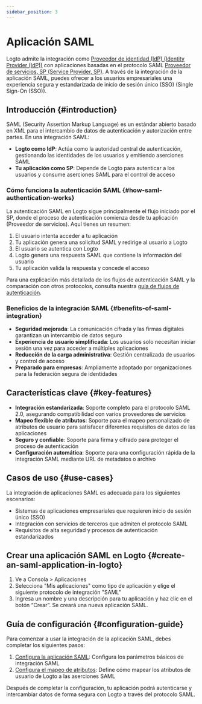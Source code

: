 ```yaml
---
sidebar_position: 3
---
```


# Aplicación SAML

Logto admite la integración como [Proveedor de identidad (IdP) (Identity Provider (IdP))](https://auth.wiki/identity-provider) con aplicaciones basadas en el protocolo SAML [Proveedor de servicios, SP (Service Provider, SP)](https://auth.wiki/service-provider). A través de la integración de la aplicación SAML, puedes ofrecer a los usuarios empresariales una experiencia segura y estandarizada de inicio de sesión único (SSO) (Single Sign-On (SSO)).

## Introducción \{#introduction}

SAML (Security Assertion Markup Language) es un estándar abierto basado en XML para el intercambio de datos de autenticación y autorización entre partes. En una integración SAML:

- **Logto como IdP**: Actúa como la autoridad central de autenticación, gestionando las identidades de los usuarios y emitiendo aserciones SAML
- **Tu aplicación como SP**: Depende de Logto para autenticar a los usuarios y consume aserciones SAML para el control de acceso

### Cómo funciona la autenticación SAML \{#how-saml-authentication-works}

La autenticación SAML en Logto sigue principalmente el flujo iniciado por el SP, donde el proceso de autenticación comienza desde tu aplicación (Proveedor de servicios). Aquí tienes un resumen:

1. El usuario intenta acceder a tu aplicación
2. Tu aplicación genera una solicitud SAML y redirige al usuario a Logto
3. El usuario se autentica con Logto
4. Logto genera una respuesta SAML que contiene la información del usuario
5. Tu aplicación valida la respuesta y concede el acceso

Para una explicación más detallada de los flujos de autenticación SAML y la comparación con otros protocolos, consulta nuestra [guía de flujos de autenticación](/integrate-logto/integrate-logto-into-your-application/understand-authentication-flow.mdx#saml-authentication-flow).

### Beneficios de la integración SAML \{#benefits-of-saml-integration}

- **Seguridad mejorada**: La comunicación cifrada y las firmas digitales garantizan un intercambio de datos seguro
- **Experiencia de usuario simplificada**: Los usuarios solo necesitan iniciar sesión una vez para acceder a múltiples aplicaciones
- **Reducción de la carga administrativa**: Gestión centralizada de usuarios y control de acceso
- **Preparado para empresas**: Ampliamente adoptado por organizaciones para la federación segura de identidades

## Características clave \{#key-features}

- **Integración estandarizada**: Soporte completo para el protocolo SAML 2.0, asegurando compatibilidad con varios proveedores de servicios
- **Mapeo flexible de atributos**: Soporte para el mapeo personalizado de atributos de usuario para satisfacer diferentes requisitos de datos de las aplicaciones
- **Seguro y confiable**: Soporte para firma y cifrado para proteger el proceso de autenticación
- **Configuración automática**: Soporte para una configuración rápida de la integración SAML mediante URL de metadatos o archivo

## Casos de uso \{#use-cases}

La integración de aplicaciones SAML es adecuada para los siguientes escenarios:

- Sistemas de aplicaciones empresariales que requieren inicio de sesión único (SSO)
- Integración con servicios de terceros que admiten el protocolo SAML
- Requisitos de alta seguridad y procesos de autenticación estandarizados

## Crear una aplicación SAML en Logto \{#create-an-saml-application-in-logto}

1. Ve a <CloudLink to="/applications">Consola > Aplicaciones</CloudLink>
2. Selecciona "Mis aplicaciones" como tipo de aplicación y elige el siguiente protocolo de integración "SAML"
3. Ingresa un nombre y una descripción para tu aplicación y haz clic en el botón “Crear”. Se creará una nueva aplicación SAML.

## Guía de configuración \{#configuration-guide}

Para comenzar a usar la integración de la aplicación SAML, debes completar los siguientes pasos:

1. [Configura la aplicación SAML](/integrate-logto/saml-app/setup.mdx): Configura los parámetros básicos de integración SAML
2. [Configura el mapeo de atributos](/integrate-logto/saml-app/attribute-mapping.mdx): Define cómo mapear los atributos de usuario de Logto a las aserciones SAML

Después de completar la configuración, tu aplicación podrá autenticarse y intercambiar datos de forma segura con Logto a través del protocolo SAML.
